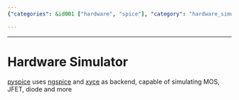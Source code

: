 ```yaml
---
{"categories": &id001 ["hardware", "spice"], "category": "hardware_simulator", "date": "2022-08-22 16:12:00", "description": "PySpice is a hardware simulator that leverages ngspice and xyce as backend tools, allowing users to simulate various electronic components such as MOS, JFET, diodes, and more.", "tags": *id001, "title": "Hardware Simulator"}

---
```


------

# Hardware Simulator

[pyspice](https://pypi.org/project/PySpice/) uses [ngspice](https://ngspice.sourceforge.io/extras.html) and [xyce](https://xyce.sandia.gov/) as backend, capable of simulating MOS, JFET, diode and more

